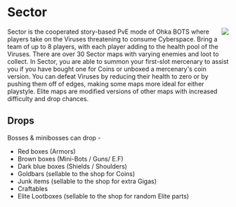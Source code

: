 # Sector
<img src="https://cdn.discordapp.com/attachments/1078416960527802469/1079424696547803166/sector.png"  style="float: right"/>
Sector is the cooperated story-based PvE mode of Ohka BOTS where players take on the Viruses threatening to consume Cyberspace. Bring a team of up to 8 players, with each player adding to the health pool of the Viruses. There are over 30 Sector maps with varying enemies and loot to collect. In Sector, you are able to summon your first-slot mercenary to assist you if you have bought one for Coins or unboxed a mercenary's coin version. You can defeat Viruses by reducing their health to zero or by pushing them off of edges, making some maps more ideal for either playstyle.
Elite maps are modified versions of other maps with increased difficulty and drop chances.

<br/>

## Drops
Bosses & minibosses can drop -

- Red boxes (Armors)
- Brown boxes (Mini-Bots / Guns/ E.F)
- Dark blue boxes (Shields / Shoulders)
- Goldbars (sellable to the shop for Coins)
- Junk items (sellable to the shop for extra Gigas)
- Craftables
- Elite Lootboxes (sellable to the shop for random Elite parts)

